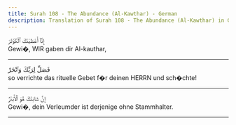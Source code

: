 ```yaml
---
title: Surah 108 - The Abundance (Al-Kawthar) - German
description: Translation of Surah 108 - The Abundance (Al-Kawthar) in German
---
```





<Aside type="quran" title="1">
إِنَّآ أَعْطَيْنَٰكَ ٱلْكَوْثَرَ
</Aside>

<Aside type="reference" title="1">
Gewi�, WIR gaben dir Al-kauthar,
</Aside>

---

<Aside type="quran" title="2">
فَصَلِّ لِرَبِّكَ وَٱنْحَرْ
</Aside>

<Aside type="reference" title="2">
so verrichte das rituelle Gebet f�r deinen HERRN und sch�chte!
</Aside>

---

<Aside type="quran" title="3">
إِنَّ شَانِئَكَ هُوَ ٱلْأَبْتَرُ
</Aside>

<Aside type="reference" title="3">
Gewi�, dein Verleumder ist derjenige ohne Stammhalter.
</Aside>

---
